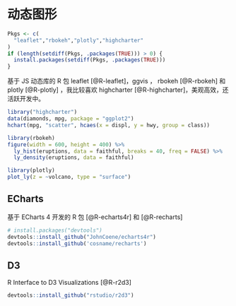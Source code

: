 # 动态图形

```{r,include=FALSE}
Pkgs <- c(
  "leaflet","rbokeh","plotly","highcharter"
)
if (length(setdiff(Pkgs, .packages(TRUE))) > 0) {
  install.packages(setdiff(Pkgs, .packages(TRUE)))
}
```


基于 JS 动态库的 R 包 leaflet [@R-leaflet]，ggvis ， rbokeh [@R-rbokeh] 和 plotly [@R-plotly] ，我比较喜欢 highcharter [@R-highcharter]，美观高效，还活跃开发中。

```{r highcharter, fig.cap="highcharter 图形",eval=FALSE}
library("highcharter")
data(diamonds, mpg, package = "ggplot2")
hchart(mpg, "scatter", hcaes(x = displ, y = hwy, group = class))
```


```{r rbokeh,fig.cap="rbokeh 图形",eval=FALSE}
library(rbokeh)
figure(width = 600, height = 400) %>%
  ly_hist(eruptions, data = faithful, breaks = 40, freq = FALSE) %>%
  ly_density(eruptions, data = faithful)
```


```{r plotly, fig.cap="plotly 图形",eval=FALSE}
library(plotly)
plot_ly(z = ~volcano, type = "surface")
```

## ECharts

基于 ECharts 4 开发的 R 包 [@R-echarts4r] 和 [@R-recharts]


```r
# install.packages("devtools")
devtools::install_github("JohnCoene/echarts4r")
devtools::install_github('cosname/recharts')
```

## D3

R Interface to D3 Visualizations [@R-r2d3]

```r
devtools::install_github("rstudio/r2d3")
```



